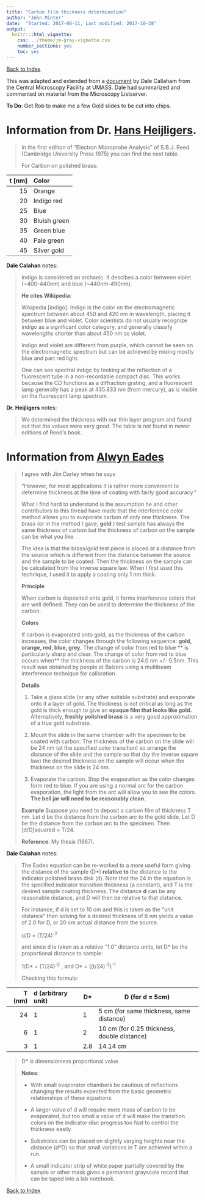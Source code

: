 ```yaml
---
title: "Carbon film thickness determination"
author: "John Minter"
date:  "Started: 2017-06-11, Last modified: 2017-10-28"
output:
  knitr:::html_vignette:
    css: ../theme/jm-gray-vignette.css
    number_sections: yes
    toc: yes
---
```


[Back to Index](../README.html)

This was adapted and extended from a
[document](https://www.bio.umass.edu/microscopy/CarbonFilmThicknessMethods.pdf) 
by Dale Callaham from the Central Microscopy Facility at UMASS. Dale had
summarized and commented on material from the Microscopy Listserver.

**To Do**: Get Rob to make me a few Gold slides to be cut into chips.

# Information from Dr. [Hans Heijligers](mailto:H.J.M.Heijligers@TUE.NL).

> In the first edition of "Electron Microprobe Analysis" of S.B.J.
> Reed	(Cambridge University Press 1975) you can find the next table.
> 
> For Carbon on polished brass:


| t [nm] | Color |
|-------:|:------|
| 15 | Orange |
| 20 | Indigo red |
| 25 | Blue |
| 30 | Bluish green |
| 35 | Green blue |
| 40 | Pale green |
| 45 | Silver gold |

**Dale Calahan**  notes:

> Indigo is considered an archaeic. It descibes a
> color between violet (~400-440nm) and blue (~440nm-490nm).
> 
> **He cites Wikipedia**:
> 
> Wikipedia [indigo]: Indigo is the color on the electromagnetic spectrum
> between about 450 and 420 nm in wavelength, placing it between blue and
> violet. Color scientists do not usually recognize indigo as a significant
> color category, and generally classify wavelengths shorter than
> about 450 nm as violet.
>
> Indigo and violet are different from purple, which cannot be seen on the
> electromagnetic spectrum but can be achieved by mixing mostly blue and
> part red light.
> 
> One can see spectral indigo by looking at the reflection of a fluorescent
> tube in a non-recordable compact disc. This works because the CD functions
> as a diffraction grating, and a fluorescent lamp generally has a peak at
> 435.833 nm (from mercury), as is visible on the fluorescent lamp spectrum.

**Dr. Heijligers** notes:

> We determined the thickness with our thin layer program and
> found out that the values were very good. The table is not
> found in newer editions of Reed's book.


# Information from [Alwyn Eades](mailto:jae5@lehigh.edu)

>  I agree with Jim Darley when he says
>
> "However, for most applications it is rather more convenient to determine
> thickness at the time of coating with fairly good accuracy."
>
> What I find hard to understand is the assumption he and other contributors
> to this thread have made that the interference color method allows you to
> evaporate carbon of only one thickness. The brass (or in the method I
> gave, **gold** ) test sample has always the same thickness of carbon but
> the thickness of carbon on the sample can be what you like.
>
> The idea is that the brass/gold test piece is placed at a distance from
> the source which is different from the distance between the source and the
> sample to be coated. Then the thickness on the sample can be calculated
> from the inverse square law. When I first used this technique, I used
> it to apply a coating only 1 nm thick.
>
> **Principle**
>
> When carbon is deposited onto gold, it forms interference colors that
> are well defined. They can be used to determine the thickness of the
> carbon.
> 
> **Colors**
>
> If carbon is evaporated onto gold, as the thickness of the carbon increases,
> the color changes through the following sequence: **gold, orange, red, blue,
> grey.**  The change of color from red to blue ** is particularly sharp and
> clear. The change of color from red to blue occurs when** the thickness of
> the carbon is 24.0 nm +/- 0.5nm. This result was obtained by people at
> Balzers using a multibeam interference technique for calibration.
>
>
> **Details**
>
> 
> 1. Take a glass slide (or any other suitable substrate) and evaporate onto
> it a layer of gold. The thickness is not critical as long as the gold is
> thick enough to give an **opaque film that looks like gold.**
> Alternatively, **freshly polished brass**
> is a very good approximation of a true gold substrate.
>
> 2. Mount the slide in the same chamber with the specimen to be coated with
> carbon. The thickness of the carbon on the slide will be 24 nm (at the
> specified color transition) so arrange the distance of the slide and the
> sample so that (by the inverse square law) the desired thickness on
> the sample will occur when the thickness on the slide is 24 nm.
>
> 3. Evaporate the carbon.  Stop the evaporation as the color changes form
> red to blue. If you are using a normal arc for the carbon evaporation,
> the light from the arc will allow you to see the colors.
> **The bell jar will need to be reasonably clean.**
>
> **Example**
> Suppose you need to deposit a carbon film of thickness T nm. Let d be the
> distance from the carbon arc to the gold slide. Let D be the distance from
> the carbon arc to the specimen. Then [d/D]squared = T/24.
>
> **Reference**: My thesis (1967).


**Dale Calahan**  notes:

> The Eades equation can be re-worked to a more useful form giving the
> distance of the sample (D*) **relative to**  the distance to the
> indicator polished brass disk (d). Note that the 24 in the equation
> is the specified indicator transition thickness (a constant), and T
> is the desired sample coating thickness. The distance **d** can be any
> reasonable distance, and D will then be relative to that distance.
>
> For instance, if d is set to 10 cm and this is taken as the
> "unit distance" then solving for a desired thickness of 6 nm
> yields a value of 2.0 for D, or 20 cm actual distance from the
> source.
>
> d/D = (T/24)^-2^
>
> and since d is taken as a relative "1.0" distance units, let D* be the proportional distance to sample:
>
> 1/D* = (T/24)^-2^ , and D* = ((t/24)^-2^)^-1^
>
> Checking this formula:

| T (nm) | d (arbitrary unit) | D* | D (for d = 5cm) |
|-------:|:-------------------|----|-----------------|
| 24 | 1 | 1 | 5 cm (for same thickness, same distance)|
| 6 | 1 | 2 | 10 cm (for 0.25 thickness, double distance) |
| 3 | 1 | 2.8 | 14.14 cm |

> D* is dimensionless proportional value
>
> **Notes**:
>
> - With small evaporator chambers be cautious of reflections changing the
> results expected from the basic geometric relationships of these equations.
>
> - A larger value of d will require more mass of carbon to be evaporated,
> but too small a value of d will make the transition colors on the indicator
> disc progress too fast to control the thickness easily.
>
> - Substrates can be placed on slightly varying heights near the distance (d*D)
> so that small variations in T are achieved within a run.
> 
> - A small indicator strip of white paper partially covered by the sample or
> other mask gives a permanent grayscale record that can be taped into a
> lab notebook.


[Back to Index](../README.html)
